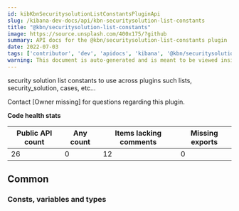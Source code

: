 ```yaml
---
id: kibKbnSecuritysolutionListConstantsPluginApi
slug: /kibana-dev-docs/api/kbn-securitysolution-list-constants
title: "@kbn/securitysolution-list-constants"
image: https://source.unsplash.com/400x175/?github
summary: API docs for the @kbn/securitysolution-list-constants plugin
date: 2022-07-03
tags: ['contributor', 'dev', 'apidocs', 'kibana', '@kbn/securitysolution-list-constants']
warning: This document is auto-generated and is meant to be viewed inside our experimental, new docs system. Reach out in #docs-engineering for more info.
---
```


security solution list constants to use across plugins such lists, security_solution, cases, etc...

Contact [Owner missing] for questions regarding this plugin.

**Code health stats**

| Public API count  | Any count | Items lacking comments | Missing exports |
|-------------------|-----------|------------------------|-----------------|
| 26 | 0 | 12 | 0 |

## Common

### Consts, variables and types
<DocDefinitionList data={kbnSecuritysolutionListConstantsObj.common.misc}/>

